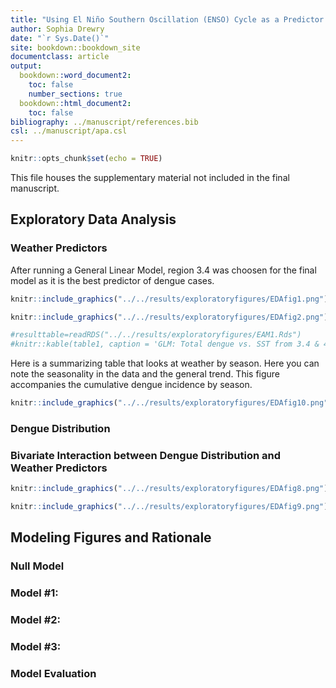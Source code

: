 ```yaml
---
title: "Using El Niño Southern Oscillation (ENSO) Cycle as a Predictor for Dengue Transmission in Iquitos Peru: Supplementry figures"
author: Sophia Drewry
date: "`r Sys.Date()`"
site: bookdown::bookdown_site
documentclass: article
output:
  bookdown::word_document2: 
    toc: false
    number_sections: true
  bookdown::html_document2: 
    toc: false
bibliography: ../manuscript/references.bib
csl: ../manuscript/apa.csl
---
```


```r
knitr::opts_chunk$set(echo = TRUE)
```

This file houses the supplementary material not included in the final manuscript. 

## Exploratory Data Analysis


### Weather Predictors
After running a General Linear Model, region 3.4 was choosen for the final model as it is the best predictor of dengue cases. 
```r
knitr::include_graphics("../../results/exploratoryfigures/EDAfig1.png")
```

```r
knitr::include_graphics("../../results/exploratoryfigures/EDAfig2.png")
```

```r
#resulttable=readRDS("../../results/exploratoryfigures/EAM1.Rds")
#knitr::kable(table1, caption = 'GLM: Total dengue vs. SST from 3.4 & 4')
```

Here is a summarizing table that looks at weather by season. Here you can note the seasonality in the data and the general trend. This figure accompanies the cumulative dengue incidence by season. 
```r
knitr::include_graphics("../../results/exploratoryfigures/EDAfig10.png")
```
### Dengue Distribution

### Bivariate Interaction between Dengue Distribution and Weather Predictors
```r
knitr::include_graphics("../../results/exploratoryfigures/EDAfig8.png")
```

```r
knitr::include_graphics("../../results/exploratoryfigures/EDAfig9.png")
```

## Modeling Figures and Rationale

### Null Model
### Model #1:
### Model #2:
### Model #3:

### Model Evaluation

